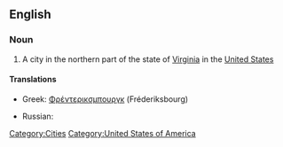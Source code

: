 ==English==

===Noun===
{{wikipedia|Fredericksburg, Virginia}}
{{en-proper noun}}

# A city in the northern part of the state of [[Virginia]] in the [[United States]]

====Translations====
{{trans-top}}
* Greek: [[Φρέντερικσμπουργκ]] (Fréderiksbourg)
{{trans-mid}}
* Russian: {{t|ru|Фредериксбург|m|tr=Frederiksbúrg|sc=Cyrl}}
{{trans-bottom}}

[[Category:Cities]]
[[Category:United States of America]]
